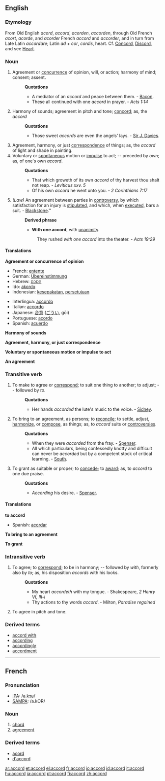 {{see|Accord}}
==English==
===Etymology===
From Old English ''acord'', ''accord'', ''acorden'', ''accorden'', through Old French ''acort'', ''acorde'', and ''acorder'' French ''accord'' and ''accorder'', and in turn from Late Latin ''accordare''; Latin ''ad'' + ''cor'', ''cordis'', heart. Cf. [[Concord]], [[Discord]], and see [[Heart]].

===Noun===
#Agreement or [[concurrence]] of opinion, will, or action; harmony of mind; consent; assent.
#:'''Quotations'''
#:*A mediator of an ''accord'' and peace between them. - [[Bacon]].
#:*These all continued with one ''accord'' in prayer. - ''Acts 1:14'' 
#Harmony of sounds; agreement in pitch and tone; [[concord]]; as, the ''accord''
#:'''Quotations'''
#:*Those sweet ''accords'' are even the angels' lays. - [[Sir J. Davies]].
#Agreement, harmony, or just [[correspondence]] of things; as, the ''accord'' of light and shade in painting.
#Voluntary or [[spontaneous]] motion or [[impulse]] to act; -- preceded by ''own''; as, of one's own ''accord''.
#:'''Quotations'''
#:*That which groweth of its own ''accord'' of thy harvest thou shalt not reap. -  ''Leviticus xxv. 5''
#:*Of his own ''accord'' he went unto you. - ''2 Corinthians 7:17''
#''(Law)'' An agreement between parties in [[controversy]], by which satisfaction for an injury is [[stipulated]], and which, when [[executed]], bars a suit. - [[Blackstone]].''
#:'''Derived phrase'''
#:*'''With one accord''', with [[unanimity]].
#::They rushed ''with one accord'' into the theater. - ''Acts 19:29''

====Translations====
'''Agreement or concurrence of opinion'''
{{top}}
* French: [[entente]]
* German: [[Übereinstimmung]]
* Hebrew: [[הסכם]]
* Ido: [[akordo]]
* Indonesian: [[sepakat|kesepakatan]], [[setuju|persetujuan]]
{{mid}}
* Interlingua: [[accordo]]
* Italian: [[accordo]]
* Japanese: [[合意]] ([[ごうい]], gōi)
* Portuguese: [[acordo]] 
* Spanish: [[acuerdo]]
{{bottom}}

'''Harmony of sounds'''
{{top}}
{{mid}}
{{bottom}}

'''Agreement, harmony, or just correspondence'''
{{top}}
{{mid}}
{{bottom}}

'''Voluntary or spontaneous motion or impulse to act'''
{{top}}
{{mid}}
{{bottom}}

'''An agreement'''
{{top}}
{{mid}}
{{bottom}}

===Transitive verb===
{{en-infl-reg-consonant|accord||}}

#To make to agree or [[correspond]]; to suit one thing to another; to adjust; -- followed by ''to''.
#:'''Quotations'''
#:*Her hands ''accorded'' the lute's music to the voice. - [[Sidney]].
#To bring to an agreement, as persons; to [[reconcile]]; to settle, adjust, [[harmonize]], or [[compose]], as things; as, to ''accord'' suits or [[controversies]].
#:'''Quotations'''
#:*When they were ''accorded'' from the fray. - [[Spenser]].
#:*All which particulars, being confessedly knotty and difficult can never be ''accorded'' but by a competent stock of critical learning. - [[South]].
#To grant as suitable or proper; to [[concede]]; to [[award]]; as, to ''accord'' to one due praise.
#:'''Quotations'''
#:*''According'' his desire. - [[Spenser]].

====Translations====
'''to accord'''
{{top}}
* Spanish: [[acordar]]
{{mid}}
{{bottom}}

'''To bring to an agreement'''
{{top}}
{{mid}}
{{bottom}}

'''To grant'''
{{top}}
{{mid}}
{{bottom}}

===Intransitive verb===
#To agree; to [[correspond]]; to be in harmony; -- followed by ''with'', formerly also by ''to''; as, his disposition ''accords'' with his looks.
#:'''Quotations'''
#:*My heart ''accordeth'' with my tongue. - Shakespeare, ''2 Henry VI, III-i''
#:*Thy actions to thy words ''accord''. - Milton, ''Paradise regained''
#To agree in pitch and tone.
===Derived terms===
*[[accord with]]
*[[according]]
*[[accordingly]]
*[[accordment]]

----

==French==

===Pronunciation===
*[[w:IPA|IPA]]: /a.kɔʁ/
*[[w:SAMPA|SAMPA]]: /a.kOR/

===Noun===
# [[chord]]
# [[agreement]]
===Derived terms===
*[[acord]]
*[[d'accord]]

[[ar:accord]]
[[et:accord]]
[[el:accord]]
[[fr:accord]]
[[io:accord]]
[[id:accord]]
[[it:accord]]
[[hu:accord]]
[[ja:accord]]
[[pt:accord]]
[[fi:accord]]
[[zh:accord]]